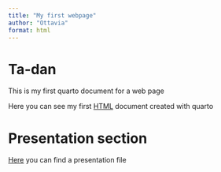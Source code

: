 ```yaml
---
title: "My first webpage"
author: "Ottavia"
format: html
---
```


# Ta-dan 

This is my first quarto document for a web page 

Here you can see my first [HTML](my-file.html) document created with quarto

# Presentation section

[Here](presentation.html) you can find a presentation file